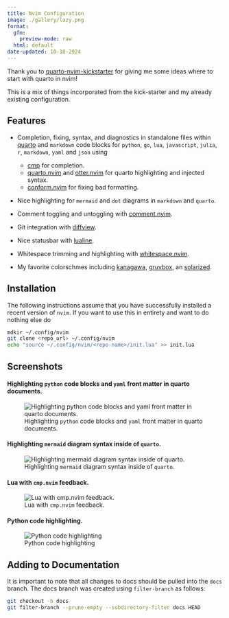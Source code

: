 ```yaml
---
title: Nvim Configuration
image: ./gallery/lazy.png
format:
  gfm:
    preview-mode: raw
  html: default
date-updated: 10-18-2024
---
```


Thank you to [quarto-nvim-kickstarter](https://github.com/jmbuhr/quarto-nvim-kickstarter)
for giving me some ideas where to start with quarto in nvim!

This is a mix of things incorporated from the kick-starter and my already existing configuration.

## Features

- Completion, fixing, syntax, and diagnostics in standalone files within
  [quarto](https://github.com/quarto-dev/quarto-nvim) and `markdown` code
  blocks for `python`, `go`, `lua`, `javascript`, `julia`, `r`, `markdown`,
  `yaml` and `json` using

  - [cmp](https://github.com/hrsh7th/nvim-cmp) for completion.
  - [quarto.nvim](https://github.com/quarto-dev/quarto-nvim) and [otter.nvim](https://github.com/jmbuhr/otter.nvim) for quarto highlighting and injected syntax.
  - [conform.nvim](https://github.com/stevearc/conform.nvim) for fixing bad formatting.

- Nice highlighting for `mermaid` and `dot` diagrams in `markdown` and `quarto`.
- Comment toggling and untoggling with [comment.nvim](https://github.com/numToStr/Comment.nvim).
- Git integration with [diffview](https://github.com/sindrets/diffview.nvim).
- Nice statusbar with [lualine](https://github.com/acederberg/nvim-lualine/lualine.nvim).
- Whitespace trimming and highlighting with [whitespace.nvim](https://github.com/johnfrankmorgan/whitespace.nvim).
- My favorite colorschmes including [kanagawa](https://github.com/rebelot/kanagawa.nvim),
  [gruvbox](https://github.com/sainnhe/gruvbox-material), an
  [solarized](https://github.com/maxmx03/solarized.nvim).

## Installation

The following instructions assume that you have successfully installed a
recent version of `nvim`. If you want to use this in entirety and want to
do nothing else do

```sh
mdkir ~/.config/nvim
git clone <repo_url> ~/.config/nvim
echo "source ~/.config/nvim/<repo-name>/init.lua" >> init.lua
```

## Screenshots

#### Highlighting `python` code blocks and `yaml` front matter in quarto documents.

![Highlighting ``python`` code blocks and ``yaml`` front matter in quarto documents.](./gallery/quarto.png)

#### Highlighting `mermaid` diagram syntax inside of `quarto`.

![Highlighting ``mermaid`` diagram syntax inside of ``quarto``.](./gallery/quarto-mermaid.png)

#### Lua with `cmp.nvim` feedback.

![Lua with ``cmp.nvim`` feedback.](./gallery/lua.png)

#### Python code highlighting.

![Python code highlighting](./gallery/py.png)

## Adding to Documentation

It is important to note that all changes to docs should be pulled into the `docs`
branch. The docs branch was created using `filter-branch` as follows:

```sh
git checkout -b docs
git filter-branch --prune-empty --subdirectory-filter docs HEAD
```
